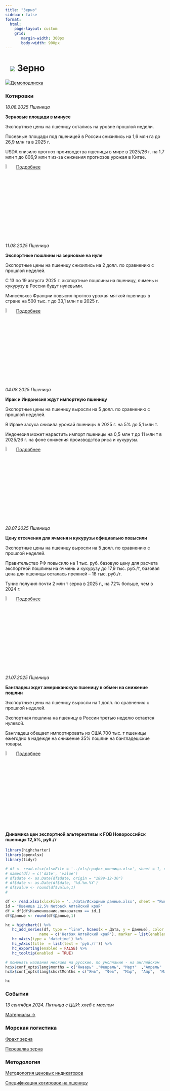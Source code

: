```yaml
---
title: "Зерно"
sidebar: false
format: 
  html:
    page-layout: custom
    grid:
       margin-width: 300px
       body-width: 900px
---
```


# ![](../images/icon-wheat.svg) Зерно {.my-custom-class style="margin-left:3%;"}

![](../images/icon-subscription.svg)[Демоподписка](../demo-subscription.qmd)

::::: {.grid style="margin-left:0%"}
::: {.g-col-12 .g-col-sm-12 .g-col-xs-12 .g-col-xl-6 .g-col-md-6 .g-col-lg-6}
### Котировки

*18.08.2025 Пшеница*

**Зерновые площади в минусе**

Экспортные цены на пшеницу остались на уровне прошлой недели.

Посевные площади под пшеницей в России снизились на 1,6 млн га до 26,9 млн га в 2025 г. 

USDA снизило прогноз производства пшеницы в мире в 2025/26 г. на 1,7 млн т до 806,9 млн т из-за снижения прогнозов урожая в Китае.

![](../images/icon-locker.svg){width="6%"} [Подробнее](../demo-subscription.qmd)

*11.08.2025 Пшеница*

**Экспортные пошлины на зерновые на нуле**

Экспортные цены на пшеницу снизились на 2 долл. по сравнению с прошлой неделей.

С 13 по 19 августа 2025 г. экспортные пошлины на пшеницу, ячмень и кукурузу в России будут нулевыми.

Минсельхоз Франции повысил прогноз урожая мягкой пшеницы в стране на 500 тыс. т до 33,1 млн т в 2025 г.

![](../images/icon-locker.svg){width="6%"} [Подробнее](../demo-subscription.qmd)

*04.08.2025 Пшеница*

**Ирак и Индонезия ждут импортную пшеницу**

Экспортные цены на пшеницу выросли на 5 долл. по сравнению с прошлой неделей.

В Ираке засуха снизила урожай пшеницы в 2025 г. на 5% до 5,1 млн т.

Индонезия может нарастить импорт пшеницы на 0,5 млн т до 11 млн т в 2025/26 г. на фоне снижения производства риса и кукурузы.

![](../images/icon-locker.svg){width="6%"} [Подробнее](../demo-subscription.qmd)

*28.07.2025 Пшеница*

**Цену отсечения для ячменя и кукурузы официально повысили**

Экспортные цены на пшеницу выросли на 5 долл. по сравнению с прошлой неделей.

Правительство РФ повысило на 1 тыс. руб. базовую цену для расчета экспортной пошлины на ячмень и кукурузу до 17,9 тыс. руб./т, базовая цена для пшеницы осталась прежней – 18 тыс. руб./т.

Тунис получил почти 2 млн т зерна в 2025 г., на 72% больше, чем в 2024 г.

![](../images/icon-locker.svg){width="6%"} [Подробнее](../demo-subscription.qmd)

*21.07.2025 Пшеница*

**Бангладеш ждет американскую пшеницу в обмен на снижение пошлин**

Экспортные цены на пшеницу выросли на 1 долл. по сравнению с прошлой неделей.

Экспортная пошлина на пшеницу в России третью неделю остается нулевой.

Бангладеш обещает импортировать из США 700 тыс. т пшеницы ежегодно в надежде на снижение 35% пошлин на бангладешские товары.

![](../images/icon-locker.svg){width="6%"} [Подробнее](../demo-subscription.qmd)

:::

::: {.g-col-12 .g-col-sm-12 .g-col-xs-12 .g-col-xl-6 .g-col-md-6 .g-col-lg-6}
#### Динамика цен экспортной альтернативы к FOB Новороссийск пшеницы 12,5%, руб./т

```r

library(highcharter)
library(openxlsx)
library(tidyr)

# df <- read.xlsx(xlsxFile = '../xls/график_пшеница.xlsx', sheet = 1, detectDates = TRUE) 
# names(df) = c('date', 'value')
# df$date <- as.Date(df$date, origin = "1899-12-30")
# df$date <- as.Date(df$date, '%d.%m.%Y')
# df$value <- round(df$value,1)
#

df <- read.xlsx(xlsxFile = '../data/Исходные данные.xlsx', sheet = "Рынки", detectDates = TRUE)
id = "Пшеница 12,5% Netback Алтайский край"
df = df[df$Наименование.показателя == id,]
df$Данные <- round(df$Данные,1)

hc = highchart() %>%
   hc_add_series(df, type = "line", hcaes(x = Дата, y = Данные), color = c("#1A4AFC"),
               name = c('Нетбэк Алтайский край'), marker = list(enabled = FALSE)) %>%
   hc_xAxis(type = 'datetime') %>%
   hc_yAxis(title  = list(text = 'руб./т')) %>%
   hc_exporting(enabled = FALSE) %>%
   hc_tooltip(enabled  = TRUE)

# поменять названия месяцев на русские. по умолчанию - на английском
hc$x$conf_opts$lang$months = c("Январь"	,"Февраль",	"Март"	,"Апрель"	,"Май",	"Июнь", "Июль",	"Август",	"Сентябрь",	"Октябрь",	"Ноябрь",	"Декабрь")
hc$x$conf_opts$lang$shortMonths = c("Янв", 	"Фев",	"Мар",	"Апр",	"Май",	"Июн",	"Июл",	"Авг",	"Сен",	"Окт",	"Ноя",	"Дек")

hc

```

### События

*13 сентября 2024. Пятница с ЦЦИ: хлеб с маслом*

[Материалы →](../events/2024-09-13-wheat.qmd)
:::
:::::

::::: {.grid style="margin-left:0%"}
::: {.g-col-12 .g-col-sm-12 .g-col-xs-12 .g-col-xl-4 .g-col-md-6 .g-col-lg-6}
### Морская логистика

[Фрахт зерна](freight-wheat.qmd)

[Перевалка зерна](markets-sea-coal-ports.qmd)

### Методология

[Методология ценовых индикаторов](../methodology/methodology-benchmark-pbc.qmd)

[Спецификация котировок на пшеницу](../methodology/specs-wheat.qmd)
:::

::: {.g-col-12 .g-col-sm-12 .g-col-xs-12 .g-col-xl-4 .g-col-md-6 .g-col-lg-6}
:::
:::::
